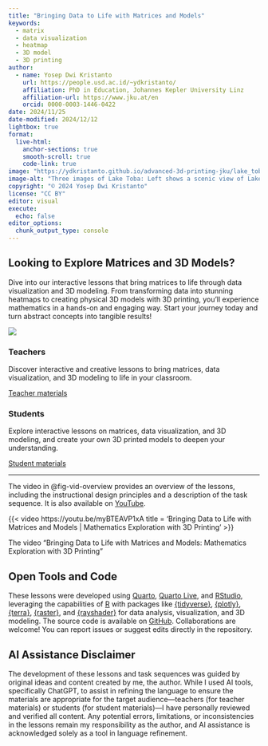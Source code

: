 ```yaml
---
title: "Bringing Data to Life with Matrices and Models"
keywords: 
  - matrix
  - data visualization
  - heatmap
  - 3D model
  - 3D printing
author:
  - name: Yosep Dwi Kristanto
    url: https://people.usd.ac.id/~ydkristanto/
    affiliation: PhD in Education, Johannes Kepler University Linz
    affiliation-url: https://www.jku.at/en
    orcid: 0000-0003-1446-0422
date: 2024/11/25
date-modified: 2024/12/12
lightbox: true
format:
  live-html:
    anchor-sections: true
    smooth-scroll: true
    code-link: true
image: "https://ydkristanto.github.io/advanced-3d-printing-jku/lake_toba_indonesia-01.png"
image-alt: "Three images of Lake Toba: Left shows a scenic view of Lake Toba from Tele Samosir, Middle displays a plot map of Lake Toba's geographical layout, and Right presents a 3D model of Lake Toba's topography."
copyright: "© 2024 Yosep Dwi Kristanto"
license: "CC BY"
editor: visual
execute: 
  echo: false
editor_options: 
  chunk_output_type: console
---
```


## Looking to Explore Matrices and 3D Models?

Dive into our interactive lessons that bring matrices to life through data visualization and 3D modeling. From transforming data into stunning heatmaps to creating physical 3D models with 3D printing, you’ll experience mathematics in a hands-on and engaging way. Start your journey today and turn abstract concepts into tangible results!

::: column-screen
![](lake_toba_indonesia-01.png){fig-alt="Three images of Lake Toba: Left shows a scenic view of Lake Toba from Tele Samosir, Middle displays a plot map of Lake Toba's geographical layout, and Right presents a 3D model of Lake Toba's topography."}
:::

::::: {layout="[1,1]"}
::: {#teachers}
### Teachers

Discover interactive and creative lessons to bring matrices, data visualization, and 3D modeling to life in your classroom.

[Teacher materials](teachers.qmd)
:::

::: {#students}
### Students

Explore interactive lessons on matrices, data visualization, and 3D modeling, and create your own 3D printed models to deepen your understanding.

[Student materials](students.qmd)
:::
:::::

------------------------------------------------------------------------

The video in @fig-vid-overview provides an overview of the lessons, including the instructional design principles and a description of the task sequence. It is also available on [YouTube](https://youtu.be/myBTEAVP1xA "Click to watch the video on YouTube"){target="_blank"}.

::: {#fig-vid-overview}
{{< video https://youtu.be/myBTEAVP1xA title = 'Bringing Data to Life with Matrices and Models | Mathematics Exploration with 3D Printing' >}}

The video "Bringing Data to Life with Matrices and Models: Mathematics Exploration with 3D Printing"
:::

::: {#open-tools-code .callout-note}
## Open Tools and Code

These lessons were developed using [Quarto](https://quarto.org/){target="_blank"}, [Quarto Live](https://r-wasm.github.io/quarto-live/){target="_blank"}, and [RStudio](https://posit.co/products/open-source/rstudio/){target="_blank"}, leveraging the capabilities of [R](https://www.R-project.org/){target="_blank"} with packages like [{tidyverse}](https://www.tidyverse.org/){target="_blank"}, [{plotly}](https://plotly-r.com){target="_blank"}, [{terra}](https://CRAN.R-project.org/package=terra){target="_blank"}, [{raster}](https://CRAN.R-project.org/package=raster){target="_blank"}, and [{rayshader}](https://CRAN.R-project.org/package=rayshader){target="_blank"} for data analysis, visualization, and 3D modeling. The source code is available on [GitHub](https://github.com/ydkristanto/advanced-3d-printing-jku){target="_blank"}. Collaborations are welcome! You can report issues or suggest edits directly in the repository.
:::

::: {#ai-assistance-disclaimer .callout-note}
## AI Assistance Disclaimer

The development of these lessons and task sequences was guided by original ideas and content created by me, the author. While I used AI tools, specifically ChatGPT, to assist in refining the language to ensure the materials are appropriate for the target audience—teachers (for teacher materials) or students (for student materials)—I have personally reviewed and verified all content. Any potential errors, limitations, or inconsistencies in the lessons remain my responsibility as the author, and AI assistance is acknowledged solely as a tool in language refinement.
:::
